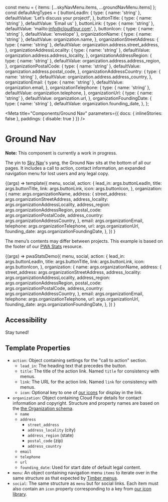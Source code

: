 const menu = { items: [...skyNavMenu.items, ...groundNavMenu.items] };
const defaultArgTypes = {
  buttonLeadIn: {
    type: { name: 'string' },
    defaultValue: 'Let’s discuss your project!',
  },
  buttonTitle: { type: { name: 'string' }, defaultValue: 'Email us' },
  buttonLink: {
    type: { name: 'string' },
    defaultValue: 'mailto:info@cloudfour.com',
  },
  buttonIcon: { type: { name: 'string' }, defaultValue: 'envelope' },
  organizationName: {
    type: { name: 'string' },
    defaultValue: organization.name,
  },
  organizationStreetAddress: {
    type: { name: 'string' },
    defaultValue: organization.address.street_address,
  },
  organizationAddressLocality: {
    type: { name: 'string' },
    defaultValue: organization.address.address_locality,
  },
  organizationAddressRegion: {
    type: { name: 'string' },
    defaultValue: organization.address.address_region,
  },
  organizationPostalCode: {
    type: { name: 'string' },
    defaultValue: organization.address.postal_code,
  },
  organizationAddressCountry: {
    type: { name: 'string' },
    defaultValue: organization.address.address_country,
  },
  organizationEmail: {
    type: { name: 'string' },
    defaultValue: organization.email,
  },
  organizationTelephone: {
    type: { name: 'string' },
    defaultValue: organization.telephone,
  },
  organizationUrl: {
    type: { name: 'string' },
    defaultValue: organization.url,
  },
  organizationFoundingDate: {
    type: { name: 'string' },
    defaultValue: organization.founding_date,
  },
};

<!--
Inline stories disabled so media queries will behave as expected within
embedded examples.
-->

<Meta
  title="Components/Ground Nav"
  parameters={{ docs: { inlineStories: false }, paddings: { disable: true } }}
/>

# Ground Nav

**Note:** This component is currently a work in progress.

The yin to [Sky Nav](/docs/components-sky-nav--dark)'s yang, the Ground Nav sits at the bottom of all our pages. It includes a call to action, contact information, an expanded navigation menu for lost users and any legal copy.

<Canvas>
  <Story
    name="Cloud Four"
    // Currently storybook doesn't have support for nested or grouped args
    // So for now we are just making them all top-level
    // https://github.com/storybookjs/storybook/issues/11525
    // https://github.com/storybookjs/storybook/issues/10979
    argTypes={defaultArgTypes}
  >
    {(args) =>
      template({
        menu,
        social,
        action: {
          lead_in: args.buttonLeadIn,
          title: args.buttonTitle,
          link: args.buttonLink,
          icon: args.buttonIcon,
        },
        organization: {
          name: args.organizationName,
          address: {
            street_address: args.organizationStreetAddress,
            address_locality: args.organizationAddressLocality,
            address_region: args.organizationAddressRegion,
            postal_code: args.organizationPostalCode,
            address_country: args.organizationAddressCountry,
          },
          email: args.organizationEmail,
          telephone: args.organizationTelephone,
          url: args.organizationUrl,
          founding_date: args.organizationFoundingDate,
        },
      })
    }
  </Story>
</Canvas>

The menu’s contents may differ between projects. This example is based on the footer of our [PWA Stats](https://www.pwastats.com/) resource.

<Canvas>
  <Story
    name="PWA Stats"
    argTypes={defaultArgTypes}
    args={{
      buttonLeadIn: 'Help us build this resource!',
      buttonTitle: 'Contribute a story',
      buttonLink:
        'https://github.com/cloudfour/pwastats/issues/new?title=Submission:+New+Story',
      buttonIcon: 'brands/github',
    }}
  >
    {(args) =>
      pwaStatsDemo({
        menu,
        social,
        action: {
          lead_in: args.buttonLeadIn,
          title: args.buttonTitle,
          link: args.buttonLink,
          icon: args.buttonIcon,
        },
        organization: {
          name: args.organizationName,
          address: {
            street_address: args.organizationStreetAddress,
            address_locality: args.organizationAddressLocality,
            address_region: args.organizationAddressRegion,
            postal_code: args.organizationPostalCode,
            address_country: args.organizationAddressCountry,
          },
          email: args.organizationEmail,
          telephone: args.organizationTelephone,
          url: args.organizationUrl,
          founding_date: args.organizationFoundingDate,
        },
      })
    }
  </Story>
</Canvas>

## Accessibility

Stay tuned!

## Template Properties

- `action`: Object containing settings for the "call to action" section.
  - `lead_in`: The heading text that precedes the button.
  - `title`: The title of the action link. Named `title` for consistency with menus.
  - `link`: The URL for the action link. Named `link` for consistency with menus.
  - `icon`: Optional key to one of [our icons](/docs/design-icons--page) for display in the link.
- `organization`: Object containing Cloud Four details for contact information and copyright. Structure and property names are based on the [the Organization schema](https://schema.org/Organization).
  - `name`
  - `address`
    - `street_address`
    - `address_locality` (city)
    - `address_region` (state)
    - `postal_code` (zip)
    - `address_country`
  - `email`
  - `telephone`
  - `url`
  - `founding_date`: Used for start date of default legal content.
- `menu`: An object containing navigation menu `items` to iterate over in the same structure as that expected by [Timber menus](https://timber.github.io/docs/guides/menus/).
- `social`: The same structure as `menu` but for social links. Each item must also contain an `icon` property corresponding to a key from [our icon library](/docs/design-icons--page).
